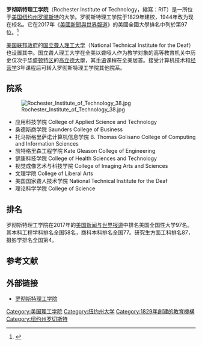 {{Infobox university
| name        = 罗彻斯特理工学院<br>Rochester Institute of Technology
| established = 1829
| type        = [[私立大學|私立大學]]
| endowment   = [[美元|US$]]7.539億<ref name=ritendowmentperformance>{{cite web|url=http://www.rit.edu/fa/controller/sites/rit.edu.fa.controller/files/files/docs/Investment%20Performance%202014.pdf |title=Endowment Historical Performance |year=2014 |location= |archiveurl= |archivedate= |accessdate=December 2, 2014}}</ref>
| president   = William W. Destler
| vice-president    = 
| provost     = Jeremy A. Haefner
| city        = [[羅徹斯特_(紐約州)|羅徹斯特]][[亨利埃塔_(紐約州)|亨利埃塔]]
| state       = [[紐約州|紐約州]]
| country     = 美國
| coor        = {{Coord|43.084412|-77.674949|region:US_type:edu|display=inline,title}}
| former_names= Mechanics Institute
| undergrad   = 15,006<ref name="RIT_In_Brief">{{cite web|url=http://www.rit.edu/overview/rit-in-brief |title=RIT In Brief |year=2013|accessdate=March 12, 2014}}</ref>
| postgrad    = 3,057<ref name="RIT_In_Brief" />
| faculty     = 1,557<ref name="RIT_In_Brief" />
| staff       = 2,246<ref name="RIT_In_Brief" />
| campus      = 郊區 {{convert|1,300|acre|km2}}
| athletics   = [[NCAA|NCAA]]<br>*Div I<br>*Div III<br>[[Middle_Atlantic_Intercollegiate_Sailing_Association|MAISA]] <small>（划船）</small>
| sports      = 24支校隊
| nickname    = [http://www.ritathletics.com/ Tigers | mascot      = "RITchie" the Tiger]<ref name="bengal_tiger_mascot">{{cite web | url=http://www.rit.edu/~932www/pdfs/Prospectus.pdf | publisher=Rochester Institute of Technology | title=RIT - Prospectus | accessdate=April 3, 2008 | format=PDF | deadurl=yes | archiveurl=https://web.archive.org/web/20080411045253/http://www.rit.edu/~932www/pdfs/Prospectus.pdf | archivedate=2008年4月11日 }}</ref><ref name="mascot_additional_information">{{cite web| url=http://library.rit.edu/depts/archives/tigerpage/ | publisher=Rochester Institute of Technology | title=RIT - RIT Archives - Spirit of RIT | accessdate=April 3, 2008}}</ref>
| colors      = 橙色和褐色<ref name="colors">{{cite web |url=http://www.rit.edu/upub/pdfs/identity_manual.pdf |title=Manual |author= |date= |work= |publisher=RIT |accessdate=11 November 2011}}</ref><br />{{color box|#F36E21}} {{color box|#513127}}
<!--These are the officially determined colors by the institution. Please see talk page-->
|affiliations = [[Association_of_Independent_Technological_Universities|AITU]] <br /> [[Rochester_Area_Colleges|RAC]]<br />[[National_Association_of_Independent_Colleges_and_Universities|NAICU]]
| website     = [http://www.rit.edu/ www.rit.edu]
| image       = Rochester Institute of Technology seal.svg
| logo        = RIT 2018 logo short orange.svg
}}

'''罗彻斯特理工学院'''（Rochester Institute of Technology，縮寫：RIT）是一所位于[[美国|美国]][[纽约州|纽约州]][[羅徹斯特_(紐約州)|罗彻斯特]]的大学。罗彻斯特理工学院于1829年建校，1944年改为现在校名。它在2017年《[[美國新聞與世界報道|美國新聞與世界報道]]》的美國全國大學排名中列於第97位。<ref name="USnews">{{cite web|title=Rochester Institute of Technology|url=http://colleges.usnews.rankingsandreviews.com/best-colleges/rit-2806|publisher=[[美國新聞與世界報道|美國新聞與世界報道]]|accessdate=2015-04-06}}</ref>

[[美国联邦政府|美国联邦政府]]的[[国立聋人理工大学|国立聋人理工大学]]（National Technical Institute for the Deaf）也设置其中。国立聋人理工大学在全美以聋哑人作为教学对象的高等教育机关中历史仅次于[[华盛顿特区|华盛顿特区]]的[[高立德大學|高立德大學]]，其[[手语|手语]]课程在全美居首。接受计算机技术和[[经营学|经营学]]3年课程后可转入罗彻斯特理工学院其他院系。

==院系==
[[File:Rochester_Institute_of_Technology_38.jpg|thumb]]

*应用科技学院 College of Applied Science and Technology
*桑德斯商学院 Saunders College of Business
*托马斯格里萨诺计算机信息学院 B. Thomas Golisano College of Computing and Information Sciences
*凯特格里森工程学院 Kate Gleason College of Engineering
*健康科技学院 College of Health Sciences and Technology
*视觉成像艺术与科技学院 College of Imaging Arts and Sciences
*文理学院 College of Liberal Arts
*美国国家聋人技术学院 National Technical Institute for the Deaf
*理论科学学院 College of Science

== 排名 ==
{{Infobox US university ranking
<!-- U.S. rankings -->
| ARWU_NU  = 
| Forbes   = 337
| USNWR_NU = 112
| Wamo_NU  = 218
| THE_N    = 161
<!-- Global rankings -->
| ARWU_W   = 
| QS_W     = 
| THE_W    = 801–1000
| USNWR_W  = 679
}}
罗彻斯特理工学院在2017年的[[美国新闻与世界报道|美国新闻与世界报道]]中排名美国全国性大学97名。其本科工程学科排名全国58名，商科本科排名全国77。研究生方面工科排名87，摄影学排名全国第4。

==参考文献==
{{reflist}}

==外部链接==
*[http://www.rit.edu/ 罗彻斯特理工学院] {{Wayback|url=http://www.rit.edu/ |date=20160207191011 }}

{{美國的理工學院}}
{{normdaten}}
{{DEFAULTSORT:Rochester Institute of Technology}}
[[Category:美国理工学院|Category:美国理工学院]]
[[Category:纽约州大学|Category:纽约州大学]]
[[Category:1829年創建的教育機構|Category:1829年創建的教育機構]]
[[Category:纽约州罗切斯特|Category:纽约州罗切斯特]]